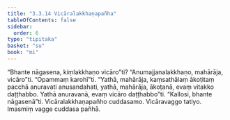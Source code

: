 ```yaml
---
title: "3.3.14 Vicāralakkhaṇapañha"
tableOfContents: false
sidebar:
  order: 6
type: "tipitaka"
basket: "su"
book: "mi"
---
```



<DynamicBreadcrumb />

<Division number="62" book="mi">

<Paragraph number="309" book="mi">
“Bhante nāgasena, kiṃlakkhaṇo vicāro”ti? “Anumajjanalakkhaṇo, mahārāja, vicāro”ti.
</Paragraph>

<Paragraph number="310" book="mi">
“Opammaṃ karohī”ti. “Yathā, mahārāja, kaṃsathālaṃ ākoṭitaṃ pacchā anuravati anusandahati, yathā, mahārāja, ākoṭanā, evaṃ vitakko daṭṭhabbo. Yathā anuravanā, evaṃ vicāro daṭṭhabbo”ti.
</Paragraph>

<Paragraph number="311" book="mi">
“Kallosi, bhante nāgasenā”ti.

</Paragraph>
</Division>

<Paragraph number="312" type="center" book="mi">
Vicāralakkhaṇapañho cuddasamo.



</Paragraph>

<Paragraph number="313" type="center" book="mi">
Vicāravaggo tatiyo.



</Paragraph>

<Paragraph number="314" type="center" book="mi">
Imasmiṃ vagge cuddasa pañhā.
</Paragraph>